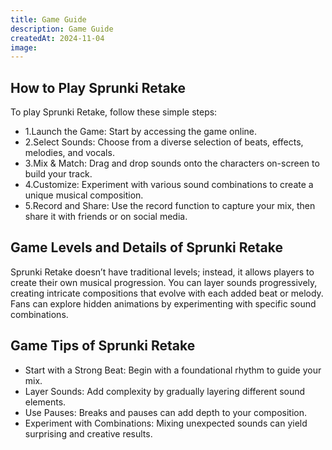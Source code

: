 ```yaml
---
title: Game Guide
description: Game Guide
createdAt: 2024-11-04
image:
---
```


## How to Play Sprunki Retake
To play Sprunki Retake, follow these simple steps:

- 1.Launch the Game: Start by accessing the game online.
- 2.Select Sounds: Choose from a diverse selection of beats, effects, melodies, and vocals.
- 3.Mix & Match: Drag and drop sounds onto the characters on-screen to build your track.
- 4.Customize: Experiment with various sound combinations to create a unique musical composition.
- 5.Record and Share: Use the record function to capture your mix, then share it with friends or on social media.

## Game Levels and Details of Sprunki Retake
Sprunki Retake doesn’t have traditional levels; instead, it allows players to create their own musical progression. You can layer sounds progressively, creating intricate compositions that evolve with each added beat or melody. Fans can explore hidden animations by experimenting with specific sound combinations.



## Game Tips of Sprunki Retake
- Start with a Strong Beat: Begin with a foundational rhythm to guide your mix.
- Layer Sounds: Add complexity by gradually layering different sound elements.
- Use Pauses: Breaks and pauses can add depth to your composition.
- Experiment with Combinations: Mixing unexpected sounds can yield surprising and creative results.
